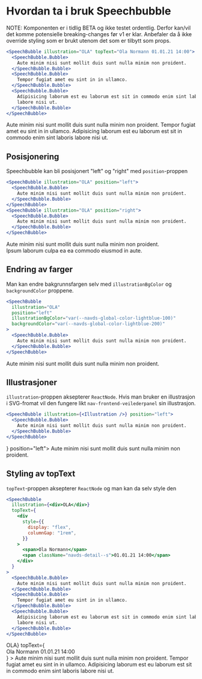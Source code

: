 
<Meta title="ds-react/speechbubble/intro" />

# Hvordan ta i bruk Speechbubble

NOTE: Komponenten er i tidlig BETA og ikke testet ordentlig. Derfor kan/vil det komme potensielle
breaking-changes før v1 er klar. Anbefaler da å ikke override styling som er brukt utenom det som er tilbytt som props.

```jsx
<SpeechBubble illustration="OLA" topText="Ola Normann 01.01.21 14:00">
  <SpeechBubble.Bubble>
    Aute minim nisi sunt mollit duis sunt nulla minim non proident.
  </SpeechBubble.Bubble>
  <SpeechBubble.Bubble>
    Tempor fugiat amet eu sint in in ullamco.
  </SpeechBubble.Bubble>
  <SpeechBubble.Bubble>
    Adipisicing laborum est eu laborum est sit in commodo enim sint laboris
    labore nisi ut.
  </SpeechBubble.Bubble>
</SpeechBubble>
```

<Canvas>
  <SpeechBubble illustration="OLA" topText="Ola Normann 01.01.21 14:00">
    <SpeechBubble.Bubble>
      Aute minim nisi sunt mollit duis sunt nulla minim non proident.
    </SpeechBubble.Bubble>
    <SpeechBubble.Bubble>
      Tempor fugiat amet eu sint in in ullamco.
    </SpeechBubble.Bubble>
    <SpeechBubble.Bubble>
      Adipisicing laborum est eu laborum est sit in commodo enim sint laboris
      labore nisi ut.
    </SpeechBubble.Bubble>
  </SpeechBubble>
</Canvas>

## Posisjonering

Speechbubble kan bli posisjonert "left" og "right" med `position`-proppen

```jsx
<SpeechBubble illustration="OLA" position="left">
  <SpeechBubble.Bubble>
    Aute minim nisi sunt mollit duis sunt nulla minim non proident.
  </SpeechBubble.Bubble>
</SpeechBubble>
<SpeechBubble illustration="OLA" position="right">
  <SpeechBubble.Bubble>
    Aute minim nisi sunt mollit duis sunt nulla minim non proident.
  </SpeechBubble.Bubble>
</SpeechBubble>
```

<Canvas>
  <div>
    <SpeechBubble illustration="OLA" position="left">
      <SpeechBubble.Bubble>
        Aute minim nisi sunt mollit duis sunt nulla minim non proident.
      </SpeechBubble.Bubble>
    </SpeechBubble>
    <br />
    <SpeechBubble illustration="PER" position="right">
      <SpeechBubble.Bubble>
        Ipsum laborum culpa ea ea commodo eiusmod in aute.
      </SpeechBubble.Bubble>
    </SpeechBubble>
  </div>
</Canvas>

## Endring av farger

Man kan endre bakgrunnsfargen selv med `illustrationBgColor` og `backgroundColor` proppene.

```jsx
<SpeechBubble
  illustration="OLA"
  position="left"
  illustrationBgColor="var(--navds-global-color-lightblue-100)"
  backgroundColor="var(--navds-global-color-lightblue-200)"
>
  <SpeechBubble.Bubble>
    Aute minim nisi sunt mollit duis sunt nulla minim non proident.
  </SpeechBubble.Bubble>
</SpeechBubble>
```

<Canvas>
  <SpeechBubble
    illustration="OLA"
    position="left"
    illustrationBgColor="var(--navds-global-color-lightblue-100)"
    backgroundColor="var(--navds-global-color-lightblue-200)"
  >
    <SpeechBubble.Bubble>
      Aute minim nisi sunt mollit duis sunt nulla minim non proident.
    </SpeechBubble.Bubble>
  </SpeechBubble>
</Canvas>

## Illustrasjoner

`illustration`-proppen aksepterer `ReactNode`.
Hvis man bruker en illustrasjon i SVG-fromat vil den fungere likt `nav-frontend-veilederpanel` sin illustrasjon.

```jsx
<SpeechBubble illustration={<Illustration />} position="left">
  <SpeechBubble.Bubble>
    Aute minim nisi sunt mollit duis sunt nulla minim non proident.
  </SpeechBubble.Bubble>
</SpeechBubble>
```

<Canvas>
  <SpeechBubble illustration={<Illustration />} position="left">
    <SpeechBubble.Bubble>
      Aute minim nisi sunt mollit duis sunt nulla minim non proident.
    </SpeechBubble.Bubble>
  </SpeechBubble>
</Canvas>

## Styling av topText

`topText`-proppen aksepterer `ReactNode` og man kan da selv style den

```jsx
<SpeechBubble
  illustration={<div>OLA</div>}
  topText={
    <div
      style={{
        display: "flex",
        columnGap: "1rem",
      }}
    >
      <span>Ola Normann</span>
      <span className="navds-detail--s">01.01.21 14:00</span>
    </div>
  }
>
  <SpeechBubble.Bubble>
    Aute minim nisi sunt mollit duis sunt nulla minim non proident.
  </SpeechBubble.Bubble>
  <SpeechBubble.Bubble>
    Tempor fugiat amet eu sint in in ullamco.
  </SpeechBubble.Bubble>
  <SpeechBubble.Bubble>
    Adipisicing laborum est eu laborum est sit in commodo enim sint laboris
    labore nisi ut.
  </SpeechBubble.Bubble>
</SpeechBubble>
```

<Canvas>
  <SpeechBubble
    illustration={<div>OLA</div>}
    topText={
      <div
        style={{
          display: "flex",
          columnGap: "1rem",
        }}
      >
        <span>Ola Normann</span>
        <span className="navds-detail--s">01.01.21 14:00</span>
      </div>
    }
  >
    <SpeechBubble.Bubble>
      Aute minim nisi sunt mollit duis sunt nulla minim non proident.
    </SpeechBubble.Bubble>
    <SpeechBubble.Bubble>
      Tempor fugiat amet eu sint in in ullamco.
    </SpeechBubble.Bubble>
    <SpeechBubble.Bubble>
      Adipisicing laborum est eu laborum est sit in commodo enim sint laboris
      labore nisi ut.
    </SpeechBubble.Bubble>
  </SpeechBubble>
</Canvas>
